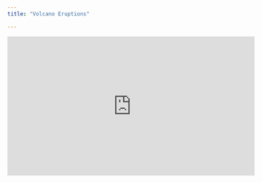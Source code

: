 ```yaml
---
title: "Volcano Eruptions"

---
```


<iframe width="560" height="315" src="https://www.youtube.com/embed/pZINGjQ86Hc" title="YouTube video player" frameborder="0" allow="accelerometer; autoplay; clipboard-write; encrypted-media; gyroscope; picture-in-picture" allowfullscreen></iframe>
